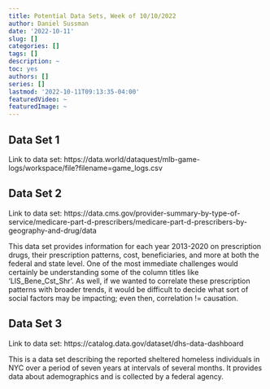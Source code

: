 ```yaml
---
title: Potential Data Sets, Week of 10/10/2022
author: Daniel Sussman
date: '2022-10-11'
slug: []
categories: []
tags: []
description: ~
toc: yes
authors: []
series: []
lastmod: '2022-10-11T09:13:35-04:00'
featuredVideo: ~
featuredImage: ~
---
```


## Data Set 1
Link to data set: https://data.world/dataquest/mlb-game-logs/workspace/file?filename=game_logs.csv


## Data Set 2
Link to data set:
https://data.cms.gov/provider-summary-by-type-of-service/medicare-part-d-prescribers/medicare-part-d-prescribers-by-geography-and-drug/data

This data set provides information for each year 2013-2020 on prescription drugs, their prescription patterns, cost, beneficiaries, and more at both the federal and state level. One of the most immediate challenges would certainly be understanding some of the column titles like 'LIS_Bene_Cst_Shr'. As well, if we wanted to correlate these prescription patterns with broader trends, it would be difficult to decide what sort of social factors may be impacting; even then, correlation != causation.


## Data Set 3

Link to data set: https://catalog.data.gov/dataset/dhs-data-dashboard 

This is a data set describing the reported sheltered homeless individuals in NYC over a period of seven years at intervals of several months. It provides data about ademographics and is collected by a federal agency. 

